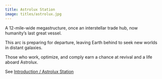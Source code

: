 ```yaml
---
title: Astrolux Station
image: titles/astrolux.jpg
---
```


A 12-mile-wide megastructure, once an interstellar trade hub, now humanity’s last great vessel. 

This arc is preparing for departure, leaving Earth behind to seek new worlds in distant galaxies. 

Those who work, optimize, and comply earn a chance at revival and a life aboard Astrolux.

See [Introduction / Astrolux Station](/docs/introduction/astrolux-station)